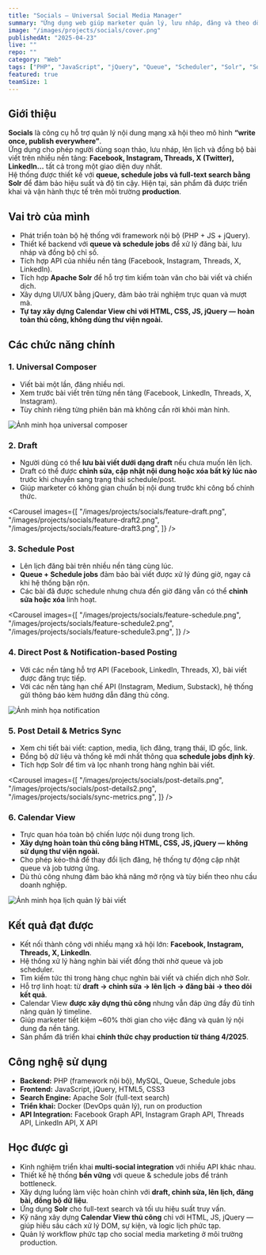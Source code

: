 ```yaml
---
title: "Socials – Universal Social Media Manager"
summary: "Ứng dụng web giúp marketer quản lý, lưu nháp, đăng và theo dõi bài viết trên nhiều nền tảng mạng xã hội trong một nơi duy nhất."
image: "/images/projects/socials/cover.png"
publishedAt: "2025-04-23"
live: ""
repo: ""
category: "Web"
tags: ["PHP", "JavaScript", "jQuery", "Queue", "Scheduler", "Solr", "Social Media API", "Custom Calendar"]
featured: true
teamSize: 1
---
```


## Giới thiệu

**Socials** là công cụ hỗ trợ quản lý nội dung mạng xã hội theo mô hình **“write once, publish everywhere”**.  
Ứng dụng cho phép người dùng soạn thảo, lưu nháp, lên lịch và đồng bộ bài viết trên nhiều nền tảng: **Facebook, Instagram, Threads, X (Twitter), LinkedIn…** tất cả trong một giao diện duy nhất.  
Hệ thống được thiết kế với **queue, schedule jobs và full-text search bằng Solr** để đảm bảo hiệu suất và độ tin cậy. Hiện tại, sản phẩm đã được triển khai và vận hành thực tế trên môi trường **production**.

## Vai trò của mình

- Phát triển toàn bộ hệ thống với framework nội bộ (PHP + JS + jQuery).  
- Thiết kế backend với **queue và schedule jobs** để xử lý đăng bài, lưu nháp và đồng bộ chỉ số.  
- Tích hợp API của nhiều nền tảng (Facebook, Instagram, Threads, X, LinkedIn).  
- Tích hợp **Apache Solr** để hỗ trợ tìm kiếm toàn văn cho bài viết và chiến dịch.  
- Xây dựng UI/UX bằng jQuery, đảm bảo trải nghiệm trực quan và mượt mà.  
- **Tự tay xây dựng Calendar View chỉ với HTML, CSS, JS, jQuery — hoàn toàn thủ công, không dùng thư viện ngoài.**

## Các chức năng chính

### 1. Universal Composer
- Viết bài một lần, đăng nhiều nơi.  
- Xem trước bài viết trên từng nền tảng (Facebook, LinkedIn, Threads, X, Instagram).  
- Tùy chỉnh riêng từng phiên bản mà không cần rời khỏi màn hình.

<Image
  src="/images/projects/socials/feature-composer.png"
  alt="Ảnh minh họa universal composer"
  width={1919}
  height={1079}
/>

### 2. Draft
- Người dùng có thể **lưu bài viết dưới dạng draft** nếu chưa muốn lên lịch.  
- Draft có thể được **chỉnh sửa, cập nhật nội dung hoặc xóa bất kỳ lúc nào** trước khi chuyển sang trạng thái schedule/post.  
- Giúp marketer có không gian chuẩn bị nội dung trước khi công bố chính thức.  

<Carousel
  images={[
    "/images/projects/socials/feature-draft.png",
    "/images/projects/socials/feature-draft2.png",
    "/images/projects/socials/feature-draft3.png",
  ]}
/>

### 3. Schedule Post
- Lên lịch đăng bài trên nhiều nền tảng cùng lúc.  
- **Queue + Schedule jobs** đảm bảo bài viết được xử lý đúng giờ, ngay cả khi hệ thống bận rộn.  
- Các bài đã được schedule nhưng chưa đến giờ đăng vẫn có thể **chỉnh sửa hoặc xóa** linh hoạt.  

<Carousel
  images={[
    "/images/projects/socials/feature-schedule.png",
    "/images/projects/socials/feature-schedule2.png",
    "/images/projects/socials/feature-schedule3.png",
  ]}
/>


### 4. Direct Post & Notification-based Posting
- Với các nền tảng hỗ trợ API (Facebook, LinkedIn, Threads, X), bài viết được đăng trực tiếp.  
- Với các nền tảng hạn chế API (Instagram, Medium, Substack), hệ thống gửi thông báo kèm hướng dẫn đăng thủ công.  

<Image
  src="/images/projects/socials/feature-notification.png"
  alt="Ảnh minh họa notification"
  width={462}
  height={1000}
  className="w-[33.33%]"
/>

### 5. Post Detail & Metrics Sync
- Xem chi tiết bài viết: caption, media, lịch đăng, trạng thái, ID gốc, link.  
- Đồng bộ dữ liệu và thống kê mới nhất thông qua **schedule jobs định kỳ**.  
- Tích hợp Solr để tìm và lọc nhanh trong hàng nghìn bài viết.

<Carousel
  images={[
    "/images/projects/socials/post-details.png",
    "/images/projects/socials/post-details2.png",
    "/images/projects/socials/sync-metrics.png",
  ]}
/>

### 6. Calendar View
- Trực quan hóa toàn bộ chiến lược nội dung trong lịch.  
- **Xây dựng hoàn toàn thủ công bằng HTML, CSS, JS, jQuery — không sử dụng thư viện ngoài.**  
- Cho phép kéo-thả để thay đổi lịch đăng, hệ thống tự động cập nhật queue và job tương ứng.  
- Dù thủ công nhưng đảm bảo khả năng mở rộng và tùy biến theo nhu cầu doanh nghiệp.

<Image
  src="/images/projects/socials/feature-calendar.png"
  alt="Ảnh minh họa lịch quản lý bài viết"
  width={1919}
  height={1078}
/>

## Kết quả đạt được

- Kết nối thành công với nhiều mạng xã hội lớn: **Facebook, Instagram, Threads, X, LinkedIn**.  
- Hệ thống xử lý hàng nghìn bài viết đồng thời nhờ queue và job scheduler.  
- Tìm kiếm tức thì trong hàng chục nghìn bài viết và chiến dịch nhờ Solr.  
- Hỗ trợ linh hoạt: từ **draft → chỉnh sửa → lên lịch → đăng bài → theo dõi kết quả**.  
- Calendar View **được xây dựng thủ công** nhưng vẫn đáp ứng đầy đủ tính năng quản lý timeline.  
- Giúp marketer tiết kiệm ~60% thời gian cho việc đăng và quản lý nội dung đa nền tảng.  
- Sản phẩm đã triển khai **chính thức chạy production từ tháng 4/2025**.

## Công nghệ sử dụng

- **Backend:** PHP (framework nội bộ), MySQL, Queue, Schedule jobs  
- **Frontend:** JavaScript, jQuery, HTML5, CSS3  
- **Search Engine:** Apache Solr (full-text search)  
- **Triển khai:** Docker (DevOps quản lý), run on production  
- **API Integration:** Facebook Graph API, Instagram Graph API, Threads API, LinkedIn API, X API  

## Học được gì

- Kinh nghiệm triển khai **multi-social integration** với nhiều API khác nhau.  
- Thiết kế hệ thống **bền vững** với queue & schedule jobs để tránh bottleneck.  
- Xây dựng luồng làm việc hoàn chỉnh với **draft, chỉnh sửa, lên lịch, đăng bài, đồng bộ dữ liệu**.  
- Ứng dụng **Solr** cho full-text search và tối ưu hiệu suất truy vấn.  
- Kỹ năng xây dựng **Calendar View thủ công** chỉ với HTML, JS, jQuery — giúp hiểu sâu cách xử lý DOM, sự kiện, và logic lịch phức tạp.  
- Quản lý workflow phức tạp cho social media marketing ở môi trường production.
